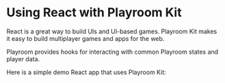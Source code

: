 # Using React with Playroom Kit

React is a great way to build UIs and UI-based games. Playroom Kit makes it easy to build multiplayer games and apps for the web.

Playroom provides hooks for interacting with common Playroom states and player data. 

Here is a simple demo React app that uses Playroom Kit:
  


<Preview src="/demos/react1.html" />
